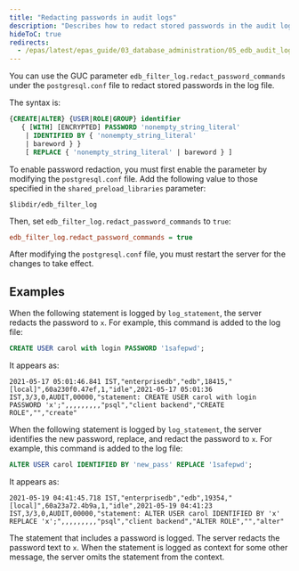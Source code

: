 ```yaml
---
title: "Redacting passwords in audit logs"
description: "Describes how to redact stored passwords in the audit log file"
hideToC: true
redirects:
  - /epas/latest/epas_guide/03_database_administration/05_edb_audit_logging/07_redacting_passwords_from_audit_logs/ #generated for docs/epas/reorg-role-use-case-mode
---
```


<div id="redacting_passwords_from_audit_logs" class="registered_link"></div>

You can use the GUC parameter `edb_filter_log.redact_password_commands` under the `postgresql.conf` file to redact stored passwords in the log file. 

The syntax is:

```sql
{CREATE|ALTER} {USER|ROLE|GROUP} identifier 
   { [WITH] [ENCRYPTED] PASSWORD 'nonempty_string_literal' 
    | IDENTIFIED BY { 'nonempty_string_literal' 
    | bareword } } 
    [ REPLACE { 'nonempty_string_literal' | bareword } ]
```

To enable password redaction, you must first enable the parameter by modifying the `postgresql.conf` file. Add the following value to those specified in the `shared_preload_libraries` parameter:

```text
$libdir/edb_filter_log
```

Then, set `edb_filter_log.redact_password_commands` to `true`:

```ini
edb_filter_log.redact_password_commands = true
```

After modifying the `postgresql.conf` file, you must restart the server for the changes to take effect.

## Examples

When the following statement is logged by `log_statement`, the server redacts the password to `x`. For example, this command is added to the log file:

```sql
CREATE USER carol with login PASSWORD '1safepwd';
```

It appears as:

```text
2021-05-17 05:01:46.841 IST,"enterprisedb","edb",18415,"[local]",60a230f0.47ef,1,"idle",2021-05-17 05:01:36 IST,3/3,0,AUDIT,00000,"statement: CREATE USER carol with login PASSWORD 'x';",,,,,,,,,"psql","client backend","CREATE ROLE","","create"
```

When the following statement is logged by `log_statement`, the server identifies the new password, replace, and redact the password to `x`. For example, this command is added to the log file:
 
```sql
ALTER USER carol IDENTIFIED BY 'new_pass' REPLACE '1safepwd'; 
```

It appears as:

```text
2021-05-19 04:41:45.718 IST,"enterprisedb","edb",19354,"[local]",60a23a72.4b9a,1,"idle",2021-05-19 04:41:23 IST,3/3,0,AUDIT,00000,"statement: ALTER USER carol IDENTIFIED BY 'x' REPLACE 'x';",,,,,,,,,"psql","client backend","ALTER ROLE","","alter"
```

The statement that includes a password is logged. The server redacts the password text to `x`. When the statement is logged as context for some other message, the server omits the statement from the context.
